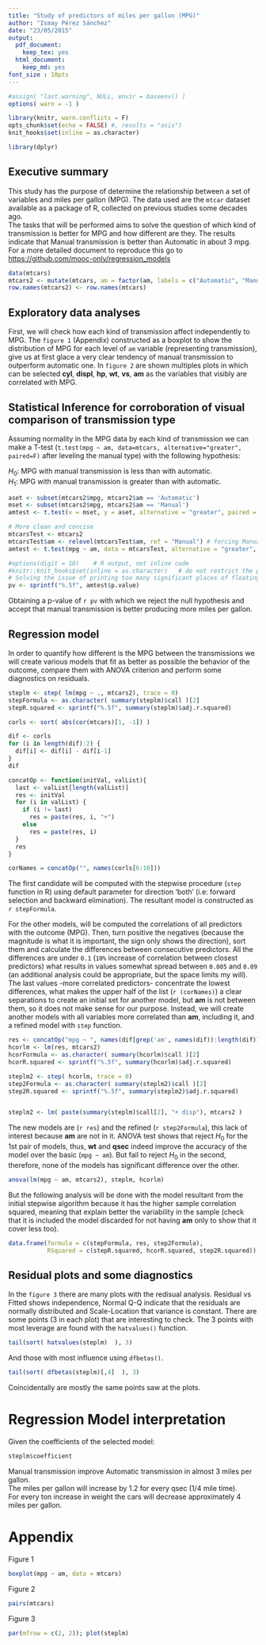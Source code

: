 ```yaml
---
title: "Study of predictors of miles per gallon (MPG)"
author: "Ismay Pérez Sánchez"
date: "23/05/2015"
output:
  pdf_document:
    keep_tex: yes
  html_document:
    keep_md: yes
font_size : 10pts
---
```


```r
#assign( "last.warning", NULL, envir = baseenv() )
options( warn = -1 )

library(knitr, warn.conflicts = F)
opts_chunk$set(echo = FALSE) #, results = "asis")
knit_hooks$set(inline = as.character)

library(dplyr)
```

## Executive summary

This study has the purpose of determine the relationship between a set of variables and miles per gallon (MPG). The data used are the `mtcar` dataset available as a package of R, collected on previous studies some decades ago.  
The tasks that will be performed aims to solve the question of which kind of transmission is better for MPG and how different are they. The results indicate that Manual transmission is better than Automatic in about 3 mpg.  
For a more detailed document to reproduce this go to <https://github.com/mooc-only/regression_models>

```r
data(mtcars)
mtcars2 <- mutate(mtcars, am = factor(am, labels = c("Automatic", "Manual")))
row.names(mtcars2) <- row.names(mtcars)
```

## Exploratory data analyses

First, we will check how each kind of transmission affect independently to MPG. The `figure 1` (Appendix) constructed as a boxplot to show the distribution of MPG for each level of `am` variable (representing transmission), give us at first glace a very clear tendency of manual transmission to outperform automatic one. 
In `figure 2` are shown multiples plots in which can be selected **cyl**, **displ**, **hp**, **wt**, **vs**, **am** as the variables that visibly are correlated with MPG.

## Statistical Inference for corroboration of visual comparison of transmission type

Assuming normality in the MPG data by each kind of transmission we can make a T-test (`t.test(mpg ~ am, data=mtcars, alternative="greater", paired=F)` after leveling the manual type) with the following hypothesis:

$H_{0}$: MPG with manual transmission is less than with automatic.  
$H_{1}$: MPG with manual transmission is greater than with automatic.

```r
aset <- subset(mtcars2$mpg, mtcars2$am == 'Automatic')
mset <- subset(mtcars2$mpg, mtcars2$am == 'Manual')
amtest <- t.test(x = mset, y = aset, alternative = "greater", paired = FALSE)

# More clean and concise
mtcarsTest <- mtcars2
mtcarsTest$am <- relevel(mtcarsTest$am, ref = "Manual") # forcing Manual - Automatic
amtest <- t.test(mpg ~ am, data = mtcarsTest, alternative = "greater", paired = F)

#options(digit = 10)    # R output, not inline code
#knitr::knit_hooks$set(inline = as.character)   # do not restrict the precision to do that 
# Solving the issue of printing too many significant places of floating point values in inline R code
pv <- sprintf("%.5f", amtest$p.value)
```

Obtaining a p-value of `r pv` with which we reject the null hypothesis and accept that manual transmission is better producing more  miles per gallon.

## Regression model

In order to quantify how different is the MPG between the transmissions we will create various models that fit as better as possible the behavior of the outcome, compare them with ANOVA criterion and perform some diagnostics on residuals.

```r
steplm <- step( lm(mpg ~ ., mtcars2), trace = 0)
stepFormula <- as.character( summary(steplm)$call )[2]
stepR.squared <- sprintf("%.5f", summary(steplm)$adj.r.squared)

corls <- sort( abs(cor(mtcars)[1, -1]) )

dif <- corls
for (i in length(dif):2) {
  dif[i] <- dif[i] - dif[i-1]
}
dif

concatOp <- function(initVal, valList){
  last <- valList[length(valList)]
  res <- initVal
  for (i in valList) {
    if (i != last)
      res = paste(res, i, "+")
    else
      res = paste(res, i)
  }
  res
}

corNames = concatOp("", names(corls[6:10]))
```

The first candidate will be computed with the stepwise procedure (`step` function in R) using default parameter for direction 'both' (i.e: forward selection and backward elimination).
The resultant model is constructed as `r stepFormula`.  

For the other models, will be computed the correlations of all predictors with the outcome (MPG). Then, turn positive the negatives (because the magnitude is what it is important, the sign only shows the direction), sort them and calculate the differences between consecutive predictors. All the differences are under `0.1` (`10%` increase of correlation between closest predictors) what results in values somewhat spread between `0.005` and `0.09` (an additional analysis could be appropriate, but the space limits my will). The last values -more correlated predictors- concentrate the lowest differences, what makes the upper half of the list (`r (corNames)`) a clear separations to create an initial set for another model, but **am** is not between them, so it does not make sense for our purpose. Instead, we will create another models with all variables more correlated than **am**, including it, and a refined model with `step` function.

```r
res <- concatOp("mpg ~ ", names(dif[grep('am', names(dif)):length(dif)]))
hcorlm <- lm(res, mtcars2)
hcorFormula <- as.character( summary(hcorlm)$call )[2]
hcorR.squared <- sprintf("%.5f", summary(hcorlm)$adj.r.squared)

steplm2 <- step( hcorlm, trace = 0)
step2Formula <- as.character( summary(steplm2)$call )[2]
step2R.squared <- sprintf("%.5f", summary(steplm2)$adj.r.squared)


steplm2 <- lm( paste(summary(steplm)$call[2], "+ disp"), mtcars2 )
```

The new models are (`r res`) and the refined (`r step2Formula`), this lack of interest because **am** are not in it. 
ANOVA test shows that reject $H_{0}$ for the 1st pair of models, thus, **wt** and **qsec** indeed improve the accuracy of the model over the basic (`mpg ~ am`). But fail to reject $H_{0}$ in the second, therefore, none of the models has significant difference over the other.

```r
anova(lm(mpg ~ am, mtcars2), steplm, hcorlm)
```

But the following analysis will be done with the model resultant from the initial stepwise algorithm because it has the higher sample correlation squared, meaning that explain better the variability in the sample (check that it is included the model discarded for not having **am** only to show that it cover less too).

```r
data.frame(formula = c(stepFormula, res, step2Formula),
           RSquared = c(stepR.squared, hcorR.squared, step2R.squared))
```

## Residual plots and some diagnostics

In the `figure 3` there are many plots with the redisual analysis. Residual vs Fitted shows independence, Normal Q-Q indicate that the residuals are normally distributed and Scale-Location that variance is constant.
There are some points (3 in each plot) that are interesting to check. The 3 points with most leverage are found with the `hatvalues()` function.

```r
tail(sort( hatvalues(steplm)  ), 3)
```

And those with most influence using `dfbetas()`.

```r
tail(sort( dfbetas(steplm)[,4]  ), 3)
```

Coincidentally are mostly the same points saw at the plots.

# Regression Model interpretation

Given the coefficients of the selected model: 
```r
steplm$coefficient
```

Manual transmission improve Automatic transmission in almost 3 miles per gallon.  
The miles per gallon will increase by 1.2 for every qsec (1/4 mile time).  
For every ton increase in weight the cars will decrease approximately 4 miles per gallon.  

# Appendix

Figure 1

```r
boxplot(mpg ~ am, data = mtcars)
```

Figure 2

```r
pairs(mtcars)
```

Figure 3

```r
par(mfrow = c(2, 2)); plot(steplm)
```
